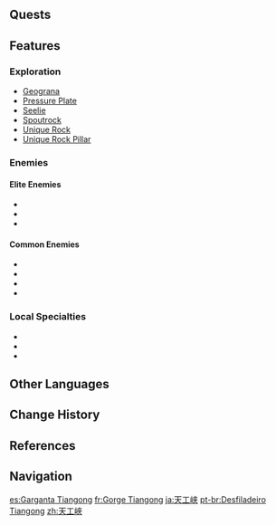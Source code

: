 {{Location Infobox
|image        = Tiangong Gorge.png
|type         = Subarea
|region       = Liyue
|area         = The Chasm (Area)
}}
{{Location Intro|description=<p></p>}}
<!--
==Points of Interest==
{| class="article-table alternating-colors-table tdc1" style="width: 100%;"
! style="width: 200px;" | Name
! Description
|- id="Name"
| [[File:Image.png|180px]]<br>Name
| Short description
|}
-->
==Quests==
{{Quests by Category List|heo=1}}

==Features==
===Exploration===
* [[Geograna]]
* [[Pressure Plate]]
* [[Seelie]]
* [[Spoutrock]]
* [[Unique Rock]]
* [[Unique Rock Pillar]]

===Enemies===
====Elite Enemies====
* {{Enemy|Rock Shieldwall Mitachurl}}
* {{Enemy|Ruin Guard}}
* {{Enemy|Ruin Grader}}

====Common Enemies====
* {{Enemy|Cryo Hilichurl Shooter}}
* {{Enemy|Pyro Hilichurl Shooter}}
* {{Enemy|Geo Samachurl}}
* {{Enemy|Large Anemo Slime}}

===Local Specialties===
* {{Item|Cor Lapis}}
* {{Item|Qingxin}}
* {{Item|Violetgrass}}
<!--
===Interactables===

==Puzzles==

==NPCs==
*

==Lore==

==Trivia==
*

==Soundtracks==
The following [[soundtrack]]s are played at {{subst:PAGENAME}}.
{{Soundtracks by Category|{{subst:PAGENAME}}}}

==Gallery==
<gallery>

</gallery>

==Video Guides==
{{EVT
|video1   =  youtu.be
|caption1 = 
}}-->

==Other Languages==
{{Other Languages
|en      = Tiangong Gorge
|zhs     = 天工峡
|zhs_rm  = Tiāngōng-xiá
|zht     = 天工峽
|zht_rm  = Tiāngōng-xiá
|zh_tl   = Heaven's Work Gorge
|ja      = {{Rubi|天|てん|工|こう|峡|きょう}}
|ja_rm   = Tenkou-kyou<ref>[[Map]], Label: Tiangong Gorge (Japanese)</ref>
|ja_tl   = Heaven's Work Gorge{{Sino|ja}}
|ko      = {{tt|천공|天工}} {{tt|협곡|峽谷}}
|ko_rm   = Cheongong Hyeopgok
|ko_tl   = Tiangong Canyon{{Sino|ko}}
|es      = Garganta Tiangong
|es_tl   = Tiangong Gorge
|fr      = Gorge Tiangong
|fr_tl   = Tiangong Gorge
|ru      = Ущелье Тяньгун
|ru_tl   = Tiangong Gorge
|th      = Tiangong Gorge
|vi      = Eo Núi {{tt|Thiên Công|天工}}
|vi_tl   = 
|de      = Tiangong-Klamm
|de_tl   = Tiangong Gorge
|id      = Tiangong Gorge
|pt      = Desfiladeiro Tiangong
|pt_tl   = 
|tr      = Tiangong Geçidi
|tr_tl   = Tiangong Passage
|it      = Canyon di Tiangong
|it_tl   = Tiangong Canyon
}}

==Change History==
{{Change History|2.6}}

==References==
{{Reflist}}

==Navigation==
{{Area Navbox|Liyue}}

[[es:Garganta Tiangong]]
[[fr:Gorge Tiangong]]
[[ja:天工峡]]
[[pt-br:Desfiladeiro Tiangong]]
[[zh:天工峽]]